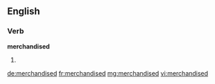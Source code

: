 ==English==

===Verb===
'''merchandised'''

# {{past of|[[merchandise]]}}

[[de:merchandised]]
[[fr:merchandised]]
[[mg:merchandised]]
[[vi:merchandised]]